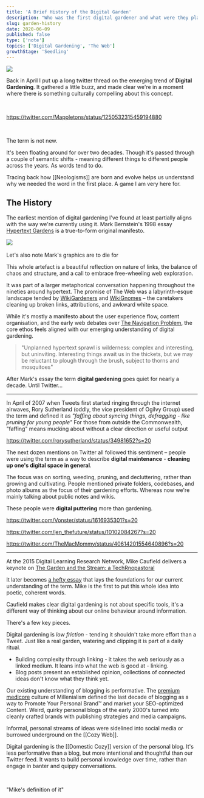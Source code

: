 ```yaml
---
title: 'A Brief History of the Digital Garden'
description: "Who was the first digital gardener and what were they planting?"
slug: garden-history
date: 2020-06-09
published: false
type: ['note']
topics: ['Digital Gardening', 'The Web']
growthStage: 'Seedling'
---
```


<Image src="https://res.cloudinary.com/dg3gyk0gu/image/upload/c_scale,w_850/v1591226806/maggieappleton.com/notes/garden-history/garden-main.png" />

Back in April I put up a long twitter thread on the emerging trend of **Digital Gardening**. It gathered a little buzz, and made clear we're in a moment where 
there is something culturally compelling about this concept.

<br />

<SmallCenter>

https://twitter.com/Mappletons/status/1250532315459194880

</SmallCenter>

<br />

The term is not new.

It's been floating around for over two decades. Though it's passed through a couple of semantic shifts - meaning different things to different people across the years. As words tend to do.

Tracing back how [[Neologisms]] are born and evolve helps us understand why we needed the word in the first place. A game I am very here for.

## The History

The earliest mention of digital gardening I've found at least partially aligns with the way we're currently using it. Mark Bernstein's 1998 essay <a href="http://www.eastgate.com/garden/Enter.html">Hypertext Gardens</a> is a true-to-form original manifesto.

<TwoCol>

<Image src="https://res.cloudinary.com/dg3gyk0gu/image/upload/v1593765739/maggieappleton.com/notes/garden-history/Hypertext_Gardens.png" />

<Image alt="" src="https://res.cloudinary.com/dg3gyk0gu/image/upload/v1593765767/maggieappleton.com/notes/garden-history/Seven_Lessons.png" />

</TwoCol>

<Subtext center>Let's also note Mark's graphics are to die for</Subtext>

This whole artefact is a beautiful reflection on nature of links, the balance of chaos and structure, and a call to embrace free-wheeling web exploration. 

It was part of a larger metaphorical conversation happening throughout the nineties around hypertext. The promise of The Web was a labyrinth-esque landscape tended by <a href="https://wiki.c2.com/?WikiGardener">WikiGardeners</a> and <a href="https://wiki.c2.com/?WikiGnome">WikiGnomes</a> – the caretakers cleaning up broken links, attributions, and awkward white space.

While it's mostly a manifesto about the user experience flow, content organisation, and the early web debates over <a href="https://link.springer.com/chapter/10.1007/978-3-642-55991-4_31">The Navigation Problem</a>, the core ethos feels aligned with our emerging understanding of digital gardening.

> "Unplanned hypertext sprawl is wilderness: complex and interesting, but uninviting. Interesting things await us in the thickets, but we may be reluctant to plough through the brush, subject to thorns and mosquitoes"

After Mark's essay the term **digital gardening** goes quiet for nearly a decade.  Until Twitter...

---

In April of 2007 when Tweets first started ringing through the internet airwaves, Rory Sutherland (oddly, the vice president of Ogilvy Group) used the term and defined it as _"faffing about syncing things, defragging - like pruning for young people"_ <Footnote idName={1}>For those from outside the Commonwealth, "faffing" means mucking about without a clear direction or useful output</Footnote>

<SmallCenter>

https://twitter.com/rorysutherland/status/34981652?s=20

</SmallCenter>

The next dozen mentions on Twitter all followed this sentiment – people were using the term as a way to describe **digital maintenance** - **cleaning up one's digital space in general**.  

The focus was on sorting, weeding, pruning, and decluttering, rather than growing and cultivating. People mentioned private folders, codebases, and photo albums as the focus of their gardening efforts. Whereas now we're mainly talking about public notes and wikis.

These people were **digital puttering** more than gardening.

https://twitter.com/Vonster/status/1616935301?s=20

https://twitter.com/jen_thefuture/status/10102084267?s=20

https://twitter.com/TheMacMommy/status/40614201554640896?s=20

---

At the 2015 Digital Learning Research Network, Mike Caufield delivers a keynote on <a href="https://www.youtube.com/watch?v=ckv_CjyKyZY&feature=emb_logo">The Garden and the Stream: a TechRnopastoral</a>

It later becomes <a href="https://hapgood.us/2015/10/17/the-garden-and-the-stream-a-technopastoral/">a hefty essay</a> that lays the foundations for our current understanding of the term. Mike is the first to put this whole idea into poetic, coherent words.

Caufield makes clear digital gardening is not about specific tools, it's a different way of thinking about our online behaviour around information.

There's a few key pieces.

Digital gardening is *low friction* - tending it shouldn't take more effort than a Tweet.
Just like a real garden, watering and clipping it is part of a daily ritual.

- Building complexity through linking - it takes the web seriously as a linked medium. It leans into what the web is good at - linking.
- Blog posts present an established opinion, collections of connected ideas don't know what they think yet.

Our existing understanding of blogging is performative. The [premium medicore]() culture of Millenialism defined the last decade of blogging as a way to Promote Your Personal Brand™ and market your SEO-optimized Content. Weird, quirky personal blogs of the early 2000's turned into cleanly crafted brands with publishing strategies and media campaigns.

Informal, personal streams of ideas were sidelined into social media or burrowed underground on the [[Cozy Web]].

Digital gardening is the [[Domestic Cozy]] version of the personal blog. It's less performative than a blog, but more intentional and thoughtful than our Twitter feed. It wants to build personal knowledge over time, rather than engage in banter and quippy conversations. 

<br />

<SimpleCard>

"Mike's definition of it"

</SimpleCard>

<Image alt="" src="https://res.cloudinary.com/dg3gyk0gu/image/upload/c_scale,w_1600/v1593765637/maggieappleton.com/notes/garden-history/digital-garden.png" />

<ComingSoon />



<!-- 
Common language is a unifying force for <a href="">Imagined Communities</a>. We are taking part in Ferdinand de Saussure's <a href="">La Parole</a>

## What do we _currently_ think a Digital Garden is?

<Image src="https://res.cloudinary.com/dg3gyk0gu/image/upload/v1591226798/maggieappleton.com/notes/garden-history/output-anim.gif" />

Let's gather some communal defintions. 

There are some essentials

## Non-chronological architecture. When you wrote the note isn't a first-class consideration. Change logs are common but they're useful metadata rather than the organising principle.


<h3 style={{textAlign: 'center', marginBottom: '1em'}}>Gardening Manifestos and Navel-Gazing</h3>

<div style={{display: 'flex', flexWrap: 'wrap', justifyContent: 'center', flexDirection: 'row'}}>

<LinkCard title="The Garden and the Stream: A Technopastoral
" author="Mike Caulfield" link="https://hapgood.us/2015/10/17/the-garden-and-the-stream-a-technopastoral/" />

<LinkCard title="My blog is a digital garden, not a blog" author="Joel Hooks" link="https://joelhooks.com/digital-garden" />

<LinkCard title="Of Digital Streams, Campfires and Gardens
" author="Tom Critchlow" link="https://tomcritchlow.com/2018/10/10/of-gardens-and-wikis/" />

<LinkCard title="Stacking the Bricks: How the Blog Broke the Web" author="Amy Hoy" link="https://stackingthebricks.com/how-blogs-broke-the-web/" />

<LinkCard title="You and your mind garden" author="Anne-Laure Le Cunff" link="https://nesslabs.com/mind-garden" />

<LinkCard title="Digital Garden Terms of Service" author="Shawn Wang" link="https://www.swyx.io/writing/digital-garden-tos/" />


</div>


---

<Image src="https://res.cloudinary.com/dg3gyk0gu/image/upload/v1591226795/maggieappleton.com/notes/garden-history/chaos-cultivation.png" />

---




Tim Ingold on making as growth, not turning ideas into matter. Being in conversation with the world. 

<ResourceBook large url='./making-anthropology' img='https://images-na.ssl-images-amazon.com/images/I/41ozO-DiaIL._SX352_BO1,204,203,200_.jpg' title='Making: Anthropology, Archaeology, Art, and Architecture' author='Tim Ingold' description="Tim proposes that the only way to know things is through a process of self-discovery. Formal instruction is only a pretence of true knowing, as becomes apparent the minute you try to actually do something." />

---


## Communal Gardening

One strong thread that runs through all these gardening theories is the dream of _communal gardening_

Multi-player mode.

[Linked Data]()

[Roam's Original Whitepaper]() made clear the original vision for the tool is toward collaborative networked research.

[OneGraph](https://www.onegraph.com/)

How do we make our digital gardens multiplayer?


 -->
